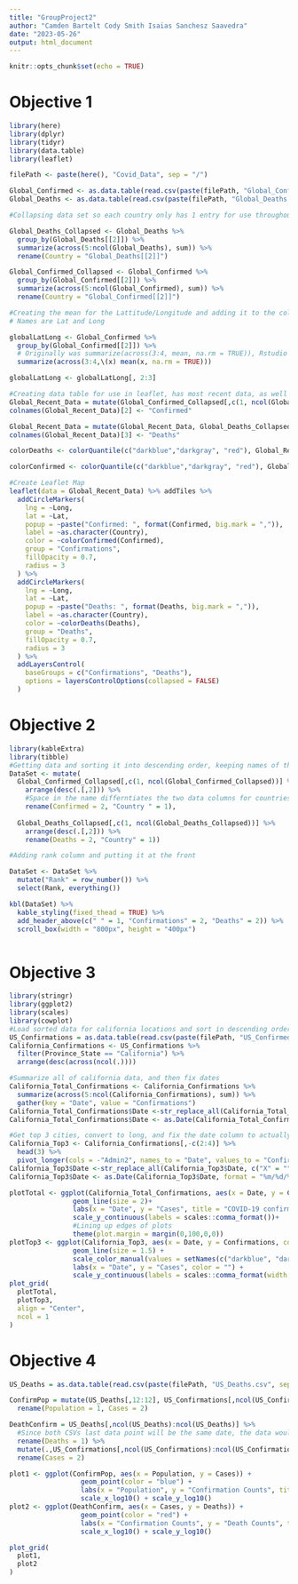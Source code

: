 ```yaml
---
title: "GroupProject2"
author: "Camden Bartelt Cody Smith Isaias Sanchesz Saavedra"
date: "2023-05-26"
output: html_document
---
```


```r
knitr::opts_chunk$set(echo = TRUE)
```

# Objective 1

```r
library(here)
library(dplyr)
library(tidyr)
library(data.table)
library(leaflet)

filePath <- paste(here(), "Covid_Data", sep = "/")

Global_Confirmed <- as.data.table(read.csv(paste(filePath, "Global_Confirmed.csv", sep = "/")))
Global_Deaths <- as.data.table(read.csv(paste(filePath, "Global_Deaths.csv", sep = "/")))

#Collapsing data set so each country only has 1 entry for use throughout the project

Global_Deaths_Collapsed <- Global_Deaths %>%
  group_by(Global_Deaths[[2]]) %>%
  summarize(across(5:ncol(Global_Deaths), sum)) %>%
  rename(Country = "Global_Deaths[[2]]")

Global_Confirmed_Collapsed <- Global_Confirmed %>%
  group_by(Global_Confirmed[[2]]) %>%
  summarize(across(5:ncol(Global_Confirmed), sum)) %>%
  rename(Country = "Global_Confirmed[[2]]")

#Creating the mean for the Lattitude/Longitude and adding it to the column. Access via name, the positions are at the back of the data table.
# Names are Lat and Long

globalLatLong <- Global_Confirmed %>%
  group_by(Global_Confirmed[[2]]) %>%
  # Originally was summarize(across(3:4, mean, na.rm = TRUE)), Rstudio suggested this due to the method being depreceated 
  summarize(across(3:4,\(x) mean(x, na.rm = TRUE)))

globalLatLong <- globalLatLong[, 2:3]

#Creating data table for use in leaflet, has most recent data, as well as the lattitude and longitutde of the countries
Global_Recent_Data = mutate(Global_Confirmed_Collapsed[,c(1, ncol(Global_Confirmed_Collapsed))])
colnames(Global_Recent_Data)[2] <- "Confirmed"

Global_Recent_Data = mutate(Global_Recent_Data, Global_Deaths_Collapsed[,c(ncol((Global_Deaths_Collapsed)))], globalLatLong)
colnames(Global_Recent_Data)[3] <- "Deaths"

colorDeaths <- colorQuantile(c("darkblue","darkgray", "red"), Global_Recent_Data$Deaths, n = 9)

colorConfirmed <- colorQuantile(c("darkblue","darkgray", "red"), Global_Recent_Data$Confirmed, n = 9)

#Create Leaflet Map
leaflet(data = Global_Recent_Data) %>% addTiles %>%
  addCircleMarkers(
    lng = ~Long, 
    lat = ~Lat, 
    popup = ~paste("Confirmed: ", format(Confirmed, big.mark = ",")), 
    label = ~as.character(Country),
    color = ~colorConfirmed(Confirmed),
    group = "Confirmations",
    fillOpacity = 0.7,
    radius = 3
  ) %>%
  addCircleMarkers(
    lng = ~Long, 
    lat = ~Lat, 
    popup = ~paste("Deaths: ", format(Deaths, big.mark = ",")), 
    label = ~as.character(Country),
    color = ~colorDeaths(Deaths),
    group = "Deaths",
    fillOpacity = 0.7,
    radius = 3
  ) %>%
  addLayersControl(
    baseGroups = c("Confirmations", "Deaths"),
    options = layersControlOptions(collapsed = FALSE)
  )

```

# Objective 2

```r
library(kableExtra)
library(tibble)
#Getting data and sorting it into descending order, keeping names of the countries consistent with data
DataSet <- mutate(
  Global_Confirmed_Collapsed[,c(1, ncol(Global_Confirmed_Collapsed))] %>% 
    arrange(desc(.[,2])) %>%
    #Space in the name differntiates the two data columns for countries
    rename(Confirmed = 2, "Country " = 1), 
  
  Global_Deaths_Collapsed[,c(1, ncol(Global_Deaths_Collapsed))] %>% 
    arrange(desc(.[,2])) %>%
    rename(Deaths = 2, "Country" = 1))

#Adding rank column and putting it at the front

DataSet <- DataSet %>%
  mutate("Rank" = row_number()) %>%
  select(Rank, everything())

kbl(DataSet) %>%
  kable_styling(fixed_thead = TRUE) %>%
  add_header_above(c(" " = 1, "Confirmations" = 2, "Deaths" = 2)) %>%
  scroll_box(width = "800px", height = "400px")



```

# Objective 3

```r
library(stringr)
library(ggplot2)
library(scales)
library(cowplot)
#Load sorted data for california locations and sort in descending order
US_Confirmations = as.data.table(read.csv(paste(filePath, "US_Confirmed.csv", sep = "/")))[, -c(1:5, 8, 11)]
California_Confirmations <- US_Confirmations %>%
  filter(Province_State == "California") %>%
  arrange(desc(across(ncol(.))))

#Summarize all of california data, and then fix dates
California_Total_Confirmations <- California_Confirmations %>%
  summarize(across(5:ncol(California_Confirmations), sum)) %>%
  gather(key = "Date", value = "Confirmations")
California_Total_Confirmations$Date <-str_replace_all(California_Total_Confirmations$Date, c("X" = "", "\\." = "/"))
California_Total_Confirmations$Date <- as.Date(California_Total_Confirmations$Date, format = "%m/%d/%Y")

#Get top 3 cities, convert to long, and fix the date column to actually be dates
California_Top3 <- California_Confirmations[,-c(2:4)] %>%
  head(3) %>%
  pivot_longer(cols = -"Admin2", names_to = "Date", values_to = "Confirmations")
California_Top3$Date <-str_replace_all(California_Top3$Date, c("X" = "", "\\." = "/"))
California_Top3$Date <- as.Date(California_Top3$Date, format = "%m/%d/%Y")

plotTotal <- ggplot(California_Total_Confirmations, aes(x = Date, y = Confirmations)) +
                geom_line(size = 2)+
                labs(x = "Date", y = "Cases", title = "COVID-19 confirmations in California") +
                scale_y_continuous(labels = scales::comma_format())+ 
                #Lining up edges of plots
                theme(plot.margin = margin(0,100,0,0))
plotTop3 <- ggplot(California_Top3, aes(x = Date, y = Confirmations, color = Admin2)) +
                geom_line(size = 1.5) +
                scale_color_manual(values = setNames(c("darkblue", "darkviolet", "blue"), unique(California_Top3$Admin2))) + 
                labs(x = "Date", y = "Cases", color = "") +
                scale_y_continuous(labels = scales::comma_format(width = 11.7))
plot_grid(
  plotTotal,
  plotTop3,
  align = "Center",
  ncol = 1
)

```

# Objective 4

```r
US_Deaths = as.data.table(read.csv(paste(filePath, "US_Deaths.csv", sep = "/")))

ConfirmPop = mutate(US_Deaths[,12:12], US_Confirmations[,ncol(US_Confirmations):ncol(US_Confirmations)]) %>%
  rename(Population = 1, Cases = 2)

DeathConfirm = US_Deaths[,ncol(US_Deaths):ncol(US_Deaths)] %>%
  #Since both CSVs last data point will be the same date, the data would be overwritten, so I renamed and then mutated in the data set for confirmations
  rename(Deaths = 1) %>%
  mutate(.,US_Confirmations[,ncol(US_Confirmations):ncol(US_Confirmations)]) %>%
  rename(Cases = 2)

plot1 <- ggplot(ConfirmPop, aes(x = Population, y = Cases)) +
                  geom_point(color = "blue") +
                  labs(x = "Population", y = "Confirmation Counts", title = "Confirmations Vs. Population") +
                  scale_x_log10() + scale_y_log10()
plot2 <- ggplot(DeathConfirm, aes(x = Cases, y = Deaths)) +
                  geom_point(color = "red") +
                  labs(x = "Confirmation Counts", y = "Death Counts", title = "Deaths Vs. Confirmations") +
                  scale_x_log10() + scale_y_log10()

plot_grid(
  plot1, 
  plot2
)
```